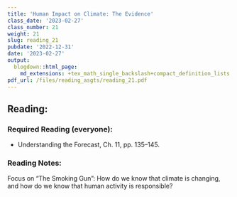 ```yaml
---
title: 'Human Impact on Climate: The Evidence'
class_date: '2023-02-27'
class_number: 21
weight: 21
slug: reading_21
pubdate: '2022-12-31'
date: '2023-02-27'
output:
  blogdown::html_page:
    md_extensions: +tex_math_single_backslash+compact_definition_lists
pdf_url: /files/reading_asgts/reading_21.pdf
---
```

## Reading:

### Required Reading (everyone):

* Understanding the Forecast, Ch. 11, pp. 135--145.

### Reading Notes:

Focus on "The Smoking Gun": How do we know that climate is changing, and how do we know that human activity is responsible?
